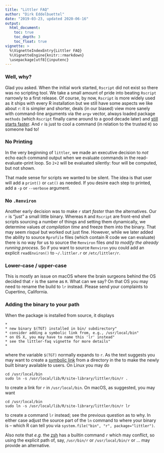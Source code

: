 ```yaml
---
title: "Littler FAQ"
author: "Dirk Eddelbuettel"
date: "2019-03-23, updated 2020-06-16"
output: 
  html_document:
    toc: true
    toc_depth: 3
    toc_float: true
vignette: >
  %\VignetteIndexEntry{Littler FAQ}
  %\VignetteEngine{knitr::rmarkdown}
  \usepackage[utf8]{inputenc}
---
```


### Well, why?

Glad you asked. When the initial work started, `Rscript` did not exist so
there was no scripting tool. We take a small amount of pride into beating
`Rscript` narrowly to a first release.  Of course, by now, `Rscript` is more
widely used as it ships with every R installation but we still have some
aspects we like about `r`: it is simpler and shorter, deals (in our biased)
view more sanely with command-line arguments via the `argv` vector, always
loaded package `methods` (which `Rscript` finally came around to a good
decade later) and [still starts
faster](http://dirk.eddelbuettel.com/blog/2014/09/02/#littler-faster-at-doing-nothing).
And `r` is just to cool a command (in relation to the trusted `R`) so someone
had to!

### No Printing

In the very beginning of `littler`, we made an executive decision to _not_
echo each command output when we evaluate commands in the read-evaluate-print
loop.  So `2+2` will be evaluated silently: four will be computed, but not shown.

That made sense for scripts we wanted to be silent. The idea is that user
will add a `print()` or `cat()` as needed.  If you desire each step to
printed, add a `-p` or `--verbose` argument.


### No `.Renviron`

Another early decision was to make `r` start _faster_ than the alternatives.
Our `r` is "just" a small little binary.  Whereas `R` and `Rscript` are
front-end shell scripts sourcing a number of things and setting them
dynamically, we determine values _at compilation time_ and freeze them into
the binary.  That may seem _risqué_ but worked out just fine.  However, while
we later added the ability to source `Rprofile` files (which contain R code
we can evaluate) there is no way for us to source the `Renviron` files _and
to modify the already running process_.  So if you want to source `Renviron`
you could add an explicit `readEnviron()` to `~/.littler.r` or
`/etc/littler/r`. 

### Lower-case / upper-case

This is mostly an issue on macOS where the brain surgeons behind the OS
decided that `r` is the same as `R`. What can we say?  On that OS you may
need to rename the build to `lr` instead.  Please send your complaints to
Cupertino, California. 

### Adding the binary to your path

When the package is installed from source, it displays 

```
*
* new binary $(TGT) installed in bin/ subdirectory"
* consider adding a symbolic link from, e.g., /usr/local/bin"
* on OS X, you may have to name this 'lr' instead"
* see the littler-faq vignette for more details"
*
```

where the variable `$(TGT)` normally expands to `r`. As the text suggests you may 
want to create a [symbolic link](https://en.wikipedia.org/wiki/Symbolic_link) from a
directory in the to make the newly built binary available to users.  On Linux you 
may do

```
cd /usr/local/bin 
sudo ln -s /usr/local/lib/R/site-library/littler/bin/r .
```

to create a link for `r` in `/usr/local/bin`.  On macOS, as suggested, you may want

```
cd /usr/local/bin 
sudo ln -s /usr/local/lib/R/site-library/littler/bin/r lr
```

to create a command `lr` instead; see the previous question as to why.  In either case
adjust the source part of the `ln` command to where your binary is -- which R can tell 
you via `system.file("bin", "r", package="littler")`.

Also note that _e.g._ the [zsh](http://zsh.sourceforge.net/) has a builtin
command `r` which may conflict, so using the explicit path of, say,
`/usr/bin/r` or `/usr/local/bin/r` or ... may provide an alternative.
